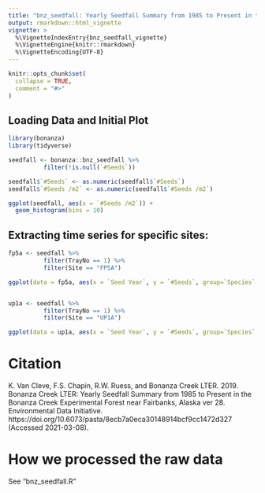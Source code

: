 ```yaml
---
title: "bnz_seedfall: Yearly Seedfall Summary from 1985 to Present in the Bonanza Creek Experimental Forest"
output: rmarkdown::html_vignette
vignette: >
  %\VignetteIndexEntry{bnz_seedfall_vignette}
  %\VignetteEngine{knitr::rmarkdown}
  %\VignetteEncoding{UTF-8}
---
```


```r
knitr::opts_chunk$set(
  collapse = TRUE,
  comment = "#>"
)
```

## Loading Data and Initial Plot
```r
library(bonanza)
library(tidyverse)

seedfall <- bonanza::bnz_seedfall %>%
          filter(!is.null(`#Seeds`))

seedfall$`#Seeds` <- as.numeric(seedfall$`#Seeds`)
seedfall$`#Seeds /m2` <- as.numeric(seedfall$`#Seeds /m2`)

ggplot(seedfall, aes(x = `#Seeds /m2`)) +
  geom_histogram(bins = 10)

```

## Extracting time series for specific sites:

```r
fp5a <- seedfall %>%
          filter(TrayNo == 1) %>%
          filter(Site == "FP5A")

ggplot(data = fp5a, aes(x = `Seed Year`, y = `#Seeds`, group=`Species`, color=`Species`)) + geom_line()


up1a <- seedfall %>%
          filter(TrayNo == 1) %>%
          filter(Site == "UP1A")

ggplot(data = up1a, aes(x = `Seed Year`, y = `#Seeds`, group=`Species`, color=`Species`)) + geom_line()
```

# Citation

K. Van Cleve, F.S. Chapin, R.W. Ruess, and Bonanza Creek LTER. 2019. Bonanza Creek LTER: Yearly Seedfall Summary from 1985 to Present in the Bonanza Creek Experimental Forest near Fairbanks, Alaska ver 28. Environmental Data Initiative. https://doi.org/10.6073/pasta/8ecb7a0eca30148914bcf9cc1472d327 (Accessed 2021-03-08).


# How we processed the raw data

See "bnz_seedfall.R"

